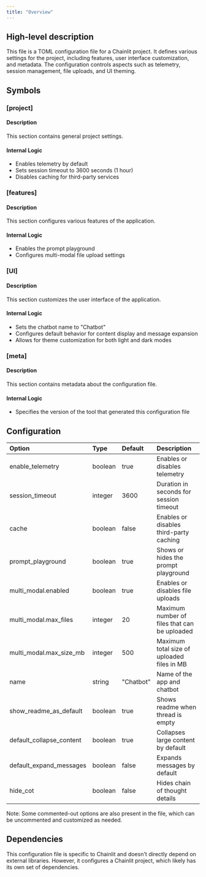 ```yaml
---
title: "Overview"
---
```


## High-level description
This file is a TOML configuration file for a Chainlit project. It defines various settings for the project, including features, user interface customization, and metadata. The configuration controls aspects such as telemetry, session management, file uploads, and UI theming.

## Symbols

### [project]
#### Description
This section contains general project settings.

#### Internal Logic
- Enables telemetry by default
- Sets session timeout to 3600 seconds (1 hour)
- Disables caching for third-party services

### [features]
#### Description
This section configures various features of the application.

#### Internal Logic
- Enables the prompt playground
- Configures multi-modal file upload settings

### [UI]
#### Description
This section customizes the user interface of the application.

#### Internal Logic
- Sets the chatbot name to "Chatbot"
- Configures default behavior for content display and message expansion
- Allows for theme customization for both light and dark modes

### [meta]
#### Description
This section contains metadata about the configuration file.

#### Internal Logic
- Specifies the version of the tool that generated this configuration file

## Configuration
| Option | Type | Default | Description |
|:-------|:-----|:--------|:------------|
| enable_telemetry | boolean | true | Enables or disables telemetry |
| session_timeout | integer | 3600 | Duration in seconds for session timeout |
| cache | boolean | false | Enables or disables third-party caching |
| prompt_playground | boolean | true | Shows or hides the prompt playground |
| multi_modal.enabled | boolean | true | Enables or disables file uploads |
| multi_modal.max_files | integer | 20 | Maximum number of files that can be uploaded |
| multi_modal.max_size_mb | integer | 500 | Maximum total size of uploaded files in MB |
| name | string | "Chatbot" | Name of the app and chatbot |
| show_readme_as_default | boolean | true | Shows readme when thread is empty |
| default_collapse_content | boolean | true | Collapses large content by default |
| default_expand_messages | boolean | false | Expands messages by default |
| hide_cot | boolean | false | Hides chain of thought details |

Note: Some commented-out options are also present in the file, which can be uncommented and customized as needed.

## Dependencies
This configuration file is specific to Chainlit and doesn't directly depend on external libraries. However, it configures a Chainlit project, which likely has its own set of dependencies.